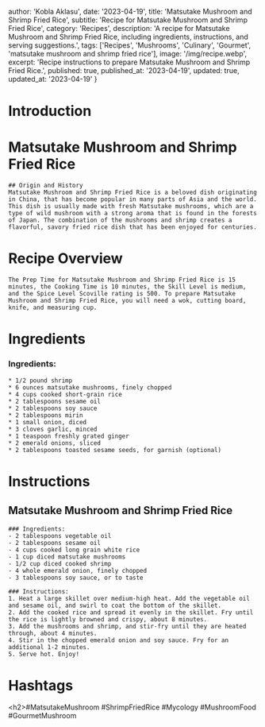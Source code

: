 
  author: 'Kobla Aklasu',
  date: '2023-04-19',
  title: 'Matsutake Mushroom and Shrimp Fried Rice',
  subtitle: 'Recipe for Matsutake Mushroom and Shrimp Fried Rice',
  category: 'Recipes',
  description: 'A recipe for Matsutake Mushroom and Shrimp Fried Rice, including ingredients, instructions, and serving suggestions.',
  tags: ['Recipes', 'Mushrooms', 'Culinary', 'Gourmet', 'matsutake mushroom and shrimp fried rice'],
  image: '/img/recipe.webp',
  excerpt: 'Recipe instructions to prepare Matsutake Mushroom and Shrimp Fried Rice.',
  published: true,
  published_at: '2023-04-19',
  updated: true,
  updated_at: '2023-04-19'
}


  # Introduction

# Matsutake Mushroom and Shrimp Fried Rice
    
    ## Origin and History
    Matsutake Mushroom and Shrimp Fried Rice is a beloved dish originating in China, that has become popular in many parts of Asia and the world. This dish is usually made with fresh Matsutake mushrooms, which are a type of wild mushroom with a strong aroma that is found in the forests of Japan. The combination of the mushrooms and shrimp creates a flavorful, savory fried rice dish that has been enjoyed for centuries.

# Recipe Overview

    The Prep Time for Matsutake Mushroom and Shrimp Fried Rice is 15 minutes, the Cooking Time is 10 minutes, the Skill Level is medium, and the Spice Level Scoville rating is 500. To prepare Matsutake Mushroom and Shrimp Fried Rice, you will need a wok, cutting board, knife, and measuring cup.

# Ingredients

### Ingredients: 
    * 1/2 pound shrimp 
    * 6 ounces matsutake mushrooms, finely chopped
    * 4 cups cooked short-grain rice
    * 2 tablespoons sesame oil
    * 2 tablespoons soy sauce
    * 2 tablespoons mirin
    * 1 small onion, diced
    * 3 cloves garlic, minced
    * 1 teaspoon freshly grated ginger
    * 2 emerald onions, sliced
    * 2 tablespoons toasted sesame seeds, for garnish (optional)

# Instructions

## Matsutake Mushroom and Shrimp Fried Rice
    ### Ingredients: 
    - 2 tablespoons vegetable oil
    - 2 tablespoons sesame oil
    - 4 cups cooked long grain white rice
    - 1 cup diced matsutake mushrooms
    - 1/2 cup diced cooked shrimp
    - 4 whole emerald onion, finely chopped
    - 3 tablespoons soy sauce, or to taste
    
    ### Instructions:
    1. Heat a large skillet over medium-high heat. Add the vegetable oil and sesame oil, and swirl to coat the bottom of the skillet.
    2. Add the cooked rice and spread it evenly in the skillet. Fry until the rice is lightly browned and crispy, about 8 minutes.
    3. Add the mushrooms and shrimp, and stir-fry until they are heated through, about 4 minutes.
    4. Stir in the chopped emerald onion and soy sauce. Fry for an additional 1-2 minutes.
    5. Serve hot. Enjoy!

# Hashtags

&lt;h2&gt;#MatsutakeMushroom #ShrimpFriedRice #Mycology #MushroomFood #GourmetMushroom



